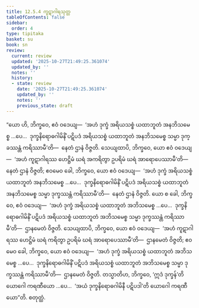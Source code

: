 ```yaml
---
title: 12.5.4 ကူဋာဂါရသုတ္တ
tableOfContents: false
sidebar:
  order: 4
type: tipitaka
basket: su
book: sn
review:
  current: review
  updated: '2025-10-27T21:49:25.361074'
  updated_by: ''
  notes: ''
  history:
  - state: review
    date: '2025-10-27T21:49:25.361074'
    updated_by: ''
    notes: ''
    previous_state: draft
---
```



<ReviewStatus review={frontmatter.review} showDetails={true} />

<HypothesisAnnotation frontmatter={frontmatter} />

<DynamicBreadcrumb />

<Division number="1114" book="sn" e="ch" v="18" p="446">

<Paragraph number="2373" book="sn">
“ယော ဟိ, ဘိက္ခဝေ, ဧဝံ ဝဒေယျ—  ‘အဟံ ဒုက္ခံ အရိယသစ္စံ ယထာဘူတံ အနဘိသမေစ္စ …ပေ…  ဒုက္ခနိရောဓဂါမိနိံ ပဋိပဒံ အရိယသစ္စံ ယထာဘူတံ အနဘိသမေစ္စ သမ္မာ ဒုက္ခဿန္တံ ကရိဿာမီ’တိ—  နေတံ ဌာနံ ဝိဇ္ဇတိ.
</Paragraph>

<Paragraph number="2374" book="sn">
သေယျထာပိ, ဘိက္ခဝေ, ယော ဧဝံ ဝဒေယျ—  ‘အဟံ ကူဋာဂါရဿ ဟေဋ္ဌိမံ ဃရံ အကရိတွာ ဥပရိမံ ဃရံ အာရောပေဿာမီ’တိ—  နေတံ ဌာနံ ဝိဇ္ဇတိ; ဧဝမေဝ ခေါ, ဘိက္ခဝေ, ယော ဧဝံ ဝဒေယျ—  ‘အဟံ ဒုက္ခံ အရိယသစ္စံ ယထာဘူတံ အနဘိသမေစ္စ …ပေ…  ဒုက္ခနိရောဓဂါမိနိံ ပဋိပဒံ အရိယသစ္စံ ယထာဘူတံ အနဘိသမေစ္စ သမ္မာ ဒုက္ခဿန္တံ ကရိဿာမီ’တိ—  နေတံ ဌာနံ ဝိဇ္ဇတိ.
</Paragraph>

<Paragraph number="2375" book="sn">
ယော စ ခေါ, ဘိက္ခဝေ, ဧဝံ ဝဒေယျ—  ‘အဟံ ဒုက္ခံ အရိယသစ္စံ ယထာဘူတံ အဘိသမေစ္စ …ပေ…  ဒုက္ခနိရောဓဂါမိနိံ ပဋိပဒံ အရိယသစ္စံ ယထာဘူတံ အဘိသမေစ္စ သမ္မာ ဒုက္ခဿန္တံ ကရိဿာမီ’တိ—  ဌာနမေတံ ဝိဇ္ဇတိ.
</Paragraph>

<Paragraph number="2376" book="sn">
သေယျထာပိ, ဘိက္ခဝေ, ယော ဧဝံ ဝဒေယျ—  ‘အဟံ ကူဋာဂါရဿ ဟေဋ္ဌိမံ ဃရံ ကရိတွာ ဥပရိမံ ဃရံ အာရောပေဿာမီ’တိ—  ဌာနမေတံ ဝိဇ္ဇတိ; ဧဝမေဝ ခေါ, ဘိက္ခဝေ, ယော ဧဝံ ဝဒေယျ—  ‘အဟံ ဒုက္ခံ အရိယသစ္စံ ယထာဘူတံ အဘိသမေစ္စ …ပေ…  ဒုက္ခနိရောဓဂါမိနိံ ပဋိပဒံ အရိယသစ္စံ ယထာဘူတံ အဘိသမေစ္စ သမ္မာ ဒုက္ခဿန္တံ ကရိဿာမီ’တိ—  ဌာနမေတံ ဝိဇ္ဇတိ.
</Paragraph>

<Paragraph number="2377" book="sn">
တသ္မာတိဟ, ဘိက္ခဝေ, ‘ဣဒံ ဒုက္ခန်’တိ ယောဂေါ ကရဏီယော …ပေ…  ‘အယံ ဒုက္ခနိရောဓဂါမိနီ ပဋိပဒါ’တိ ယောဂေါ ကရဏီယော”တိ.

</Paragraph>
</Division>

<Paragraph number="2378" type="center" book="sn">
စတုတ္ထံ.
</Paragraph>